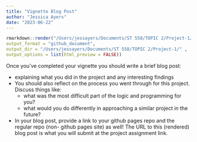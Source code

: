 ```yaml
---
title: "Vignette Blog Post"
author: "Jessica Ayers"
date: "2023-06-22"
---
```


```r
rmarkdown::render("/Users/jessayers/Documents/ST 558/TOPIC 2/Project-1/2023-06-22-my-new-blog-post.Rmd",
output_format = "github_document",  
output_dir = "/Users/jessayers/Documents/ST 558/TOPIC 2/Project-1/" ,
output_options = list(html_preview = FALSE))
```

Once you’ve completed your vignette you should write a brief blog post:

  - explaining what you did in the project and any interesting findings
  - You should also reflect on the process you went through for this project. Discuss things like:
    - what was the most difficult part of the logic and programming for you?
    - what would you do differently in approaching a similar project in the future?
  - In your blog post, provide a link to your github pages repo and the regular repo (non- github pages site) as well! The URL to this (rendered) blog post is what you will submit at the project assignment link.
